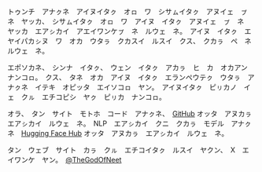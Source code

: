 トゥンチ　アナㇰネ　アイヌイタㇰ　オㇿ　ワ　シサㇺイタㇰ　アヌイェ　ㇷ゚　ネ　ヤッカ、　シサㇺイタㇰ　オㇿ　ワ　アイヌ　イタㇰ　アヌイェ　ㇷ゚　ネ　ヤッカ　エアㇱカイ　アエイワンケㇷ゚　ネ　ルウェ　ネ。　アイヌ　イタㇰ　エヤイパカㇱヌ　ワ　オカ　ウタㇻ　クカスイ　ルスイ　クス、　クカㇻ　ペ　ネ　ルウェ　ネ。

エポソカネ、　シンナ　イタㇰ、　ウェン　イタㇰ　アカㇻ　ヒ　カ　オカアン　ナンコㇿ。　クス、　タネ　オカ　アイヌ　イタㇰ　エランペウテㇰ　ウタㇻ　アナㇰネ　イテキ　オピッタ　エイソコㇿ　ヤン。　アイヌイタㇰ　ピㇼカノ　イェ　クㇽ　エチコピシ　ヤㇰ　ピㇼカ　ナンコㇿ。

オラ、　タン　サイト　モトホ　コード　アナㇰネ、　[GitHub](https://github.com/neet/tunci) オッタ　アヌカㇻ　エアㇱカイ　ルウェ　ネ。　NLP　エアㇱカイ　クニ　クカㇻ　モデル　アナㇰネ　[Hugging Face Hub](https://huggingface.co/aynumosir) オッタ　アヌカㇻ　エアㇱカイ　ルウェ　ネ。

タン　ウェブ　サイト　カㇻ　クㇽ　エチコイタㇰ　ルスイ　ヤクン、　X　エイワンケ　ヤン。　[@TheGodOfNeet](https://x.com/TheGodOfNeet)
